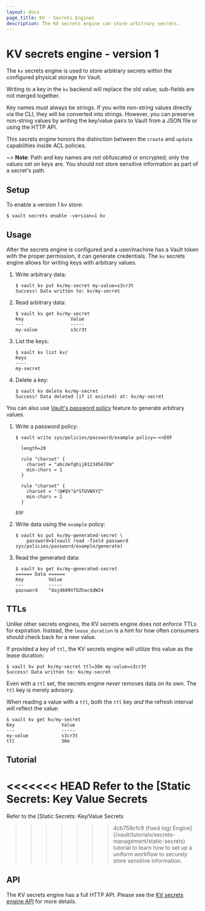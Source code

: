 ```yaml
---
layout: docs
page_title: KV - Secrets Engines
description: The KV secrets engine can store arbitrary secrets.
---
```


# KV secrets engine - version 1

The `kv` secrets engine is used to store arbitrary secrets within the
configured physical storage for Vault.

Writing to a key in the `kv` backend will replace the old value; sub-fields are
not merged together.

Key names must always be strings. If you write non-string values directly via
the CLI, they will be converted into strings. However, you can preserve
non-string values by writing the key/value pairs to Vault from a JSON file or
using the HTTP API.

This secrets engine honors the distinction between the `create` and `update`
capabilities inside ACL policies.

~> **Note**: Path and key names are _not_ obfuscated or encrypted; only the
values set on keys are. You should not store sensitive information as part of a
secret's path.

## Setup

To enable a version 1 kv store:

```shell-session
$ vault secrets enable -version=1 kv
```

## Usage

After the secrets engine is configured and a user/machine has a Vault token with
the proper permission, it can generate credentials. The `kv` secrets engine
allows for writing keys with arbitrary values.

1. Write arbitrary data:

   ```shell-session
   $ vault kv put kv/my-secret my-value=s3cr3t
   Success! Data written to: kv/my-secret
   ```

1. Read arbitrary data:

   ```shell-session
   $ vault kv get kv/my-secret
   Key                 Value
   ---                 -----
   my-value            s3cr3t
   ```

1. List the keys:

   ```shell-session
   $ vault kv list kv/
   Keys
   ----
   my-secret
   ```

1. Delete a key:

   ```shell-session
   $ vault kv delete kv/my-secret
   Success! Data deleted (if it existed) at: kv/my-secret
   ```

You can also use [Vault's password policy](/vault/docs/concepts/password-policies) feature to generate arbitrary values.

1. Write a password policy:

   ```shell-session
   $ vault write sys/policies/password/example policy=-<<EOF

     length=20

     rule "charset" {
       charset = "abcdefghij0123456789"
       min-chars = 1
     }

     rule "charset" {
       charset = "!@#$%^&*STUVWXYZ"
       min-chars = 1
     }

   EOF
   ```

1. Write data using the `example` policy:

   ```shell-session
   $ vault kv put kv/my-generated-secret \
       password=$(vault read -field password sys/policies/password/example/generate)
   ```

1. Read the generated data:

   ```shell-session
   $ vault kv get kv/my-generated-secret
   ====== Data ======
   Key         Value
   ---         -----
   password    ^dajd609Xf8Zhac$dW24
   ```

## TTLs

Unlike other secrets engines, the KV secrets engine does not enforce TTLs
for expiration. Instead, the `lease_duration` is a hint for how often consumers
should check back for a new value.

If provided a key of `ttl`, the KV secrets engine will utilize this value
as the lease duration:

```shell-session
$ vault kv put kv/my-secret ttl=30m my-value=s3cr3t
Success! Data written to: kv/my-secret
```

Even with a `ttl` set, the secrets engine _never_ removes data on its own. The
`ttl` key is merely advisory.

When reading a value with a `ttl`, both the `ttl` key _and_ the refresh interval
will reflect the value:

```shell-session
$ vault kv get kv/my-secret
Key                 Value
---                 -----
my-value            s3cr3t
ttl                 30m
```

## Tutorial

<<<<<<< HEAD
Refer to the [Static Secrets: Key Value Secrets
=======
Refer to the [Static Secrets: Key/Value Secrets
>>>>>>> 4cb759cfc9 (fixed log)
Engine](/vault/tutorials/secrets-management/static-secrets)
tutorial to learn how to set up a uniform workflow to securely store sensitive information.

## API

The KV secrets engine has a full HTTP API. Please see the
[KV secrets engine API](/vault/api-docs/secret/kv/kv-v1) for more
details.
